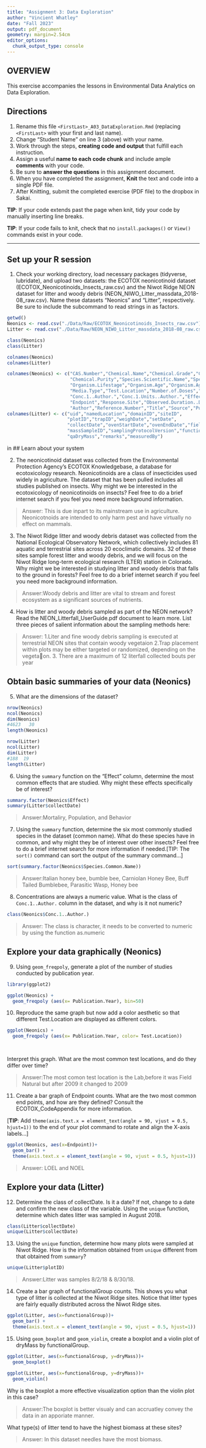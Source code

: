 ```yaml
---
title: "Assignment 3: Data Exploration"
author: "Vincient Whatley"
date: "Fall 2023"
output: pdf_document
geometry: margin=2.54cm
editor_options: 
  chunk_output_type: console
---
```


## OVERVIEW

This exercise accompanies the lessons in Environmental Data Analytics on Data Exploration.

## Directions

1.  Rename this file `<FirstLast>_A03_DataExploration.Rmd` (replacing `<FirstLast>` with your first and last name).
2.  Change "Student Name" on line 3 (above) with your name.
3.  Work through the steps, **creating code and output** that fulfill each instruction. 
4.  Assign a useful **name to each code chunk** and include ample **comments** with your code.
5.  Be sure to **answer the questions** in this assignment document.
6.  When you have completed the assignment, **Knit** the text and code into a single PDF file.
7.  After Knitting, submit the completed exercise (PDF file) to the dropbox in Sakai.

**TIP**: If your code extends past the page when knit, tidy your code by manually inserting line breaks.

**TIP**: If your code fails to knit, check that no `install.packages()` or `View()` commands exist in your code. 

---

## Set up your R session

1.  Check your working directory, load necessary packages (tidyverse, lubridate), and upload two datasets: the ECOTOX neonicotinoid dataset (ECOTOX_Neonicotinoids_Insects_raw.csv) and the Niwot Ridge NEON dataset for litter and woody debris (NEON_NIWO_Litter_massdata_2018-08_raw.csv). Name these datasets "Neonics" and "Litter", respectively. Be sure to include the subcommand to read strings in as factors.

```r
getwd()
Neonics <- read.csv("./Data/Raw/ECOTOX_Neonicotinoids_Insects_raw.csv")
Litter <- read.csv("./Data/Raw/NEON_NIWO_Litter_massdata_2018-08_raw.csv")

class(Neonics)
class(Litter)

colnames(Neonics)
colnames(Litter)

colnames(Neonics) <- c("CAS.Number","Chemical.Name","Chemical.Grade","Chemical.Analysis.Method", 
                       "Chemical.Purity","Species.Scientific.Name","Species.Common.Name","Species.Group",
                       "Organism.Lifestage","Organism.Age","Organism.Age.Units","Exposure.Type",
                       "Media.Type","Test.Location","Number.of.Doses","Conc.1.Type..Author.",
                       "Conc.1..Author.","Conc.1.Units..Author.","Effect","Effect.Measurement",
                       "Endpoint","Response.Site","Observed.Duration..Days.","Observed.Duration.Units..Days.",
                       "Author","Reference.Number","Title","Source","Publication.Year","Summary.of.Additional.Parameters")
colnames(Litter) <- c("uid","namedLocation","domainID","siteID",
                      "plotID","trapID","weighDate","setDate",
                      "collectDate","ovenStartDate","ovenEndDate","fieldSampleID",
                      "massSampleID","samplingProtocolVersion","functionalGroup","dryMass",
                      "qaDryMass","remarks","measuredBy")
```
in
## Learn about your system

2.  The neonicotinoid dataset was collected from the Environmental Protection Agency's ECOTOX Knowledgebase, a database for ecotoxicology research. Neonicotinoids are a class of insecticides used widely in agriculture. The dataset that has been pulled includes all studies published on insects. Why might we be interested in the ecotoxicology of neonicotinoids on insects? Feel free to do a brief internet search if you feel you need more background information.

> Answer: This is due inpart to its mainstream use in agriculture. Neonicotnoids are intended to only harm pest and have virtually no effect on mammals.

3.  The Niwot Ridge litter and woody debris dataset was collected from the National Ecological Observatory Network, which collectively includes 81 aquatic and terrestrial sites across 20 ecoclimatic domains. 32 of these sites sample forest litter and woody debris, and we will focus on the Niwot Ridge long-term ecological research (LTER) station in Colorado. Why might we be interested in studying litter and woody debris that falls to the ground in forests? Feel free to do a brief internet search if you feel you need more background information.

> Answer:Woody debris and litter are vital to stream and forest ecosystem as a significant sources of nutrients.

4.  How is litter and woody debris sampled as part of the NEON network? Read the NEON_Litterfall_UserGuide.pdf document to learn more. List three pieces of salient information about the sampling methods here:

> Answer: 
 1.Liter and fine woody debris sampling is executed at terrestrial NEON sites that contain woody vegetaion
 2.Trap placement within plots may be either targeted or randomized, depending on the vegeta􀆟on.
 3. There are a maximum of 12 literfall collected bouts per year

## Obtain basic summaries of your data (Neonics)

5.  What are the dimensions of the dataset?

```r
nrow(Neonics)
ncol(Neonics)
dim(Neonics)
#4623   30
length(Neonics)

nrow(Litter)
ncol(Litter)
dim(Litter)
#188  19
length(Litter)
```

6.  Using the `summary` function on the "Effect" column, determine the most common effects that are studied. Why might these effects specifically be of interest?

```r
summary.factor(Neonics$Effect)
summary(Litter$collectDate)
```

> Answer:Mortaliry, Population, and Behavior


7.  Using the `summary` function, determine the six most commonly studied species in the dataset (common name). What do these species have in common, and why might they be of interest over other insects? Feel free to do a brief internet search for more information if needed.[TIP: The `sort()` command can sort the output of the summary command...]

```r
sort(summary.factor(Neonics$Species.Common.Name))
```

> Answer:Italian honey bee, bumble bee, Carniolan Honey Bee, Buff Tailed Bumblebee, Parasitic Wasp, Honey bee

8.  Concentrations are always a numeric value. What is the class of `Conc.1..Author.` column in the dataset, and why is it not numeric?

```r
class(Neonics$Conc.1..Author.)
```

> Answer: The class is character, it needs to be converted to numeric by using the function as.numeric

## Explore your data graphically (Neonics)

9.  Using `geom_freqpoly`, generate a plot of the number of studies conducted by publication year.

```r
library(ggplot2)

ggplot(Neonics) +
  geom_freqpoly (aes(x= Publication.Year), bin=50)
```

10. Reproduce the same graph but now add a color aesthetic so that different Test.Location are displayed as different colors.

```r
ggplot(Neonics) +
  geom_freqpoly (aes(x= Publication.Year, color= Test.Location))

  
```

Interpret this graph. What are the most common test locations, and do they differ over time?

> Answer:The most comon test location is the Lab,before it was Field Natural but after 2009 it changed to 2009

11. Create a bar graph of Endpoint counts. What are the two most common end points, and how are they defined? Consult the ECOTOX_CodeAppendix for more information. 

[**TIP**: Add `theme(axis.text.x = element_text(angle = 90, vjust = 0.5, hjust=1))` to the end of your plot command to rotate and align the X-axis labels...]

```r
ggplot(Neonics, aes(x=Endpoint))+
  geom_bar() +
  theme(axis.text.x = element_text(angle = 90, vjust = 0.5, hjust=1))
```

> Answer: LOEL and NOEL 

## Explore your data (Litter)

12. Determine the class of collectDate. Is it a date? If not, change to a date and confirm the new class of the variable. Using the `unique` function, determine which dates litter was sampled in August 2018.

```r
class(Litter$collectDate)
unique(Litter$collectDate)
```

13. Using the `unique` function, determine how many plots were sampled at Niwot Ridge. How is the information obtained from `unique` different from that obtained from `summary`?

```r
unique(Litter$plotID)
```

> Answer:Litter was samples 8/2/18 & 8/30/18.

14. Create a bar graph of functionalGroup counts. This shows you what type of litter is collected at the Niwot Ridge sites. Notice that litter types are fairly equally distributed across the Niwot Ridge sites.

```r
ggplot(Litter, aes(x=functionalGroup))+
  geom_bar() +
  theme(axis.text.x = element_text(angle = 90, vjust = 0.5, hjust=1))
```

15. Using `geom_boxplot` and `geom_violin`, create a boxplot and a violin plot of dryMass by functionalGroup.

```r
ggplot(Litter, aes(x=functionalGroup, y=dryMass))+
  geom_boxplot()
  
ggplot(Litter, aes(x=functionalGroup, y=dryMass))+ 
  geom_violin()

```

Why is the boxplot a more effective visualization option than the violin plot in this case?

> Answer:The boxplot is better visualy and can accruatley convey the data in an apporiate manner.

What type(s) of litter tend to have the highest biomass at these sites?

> Answer: In this dataset needles have the most biomass.
